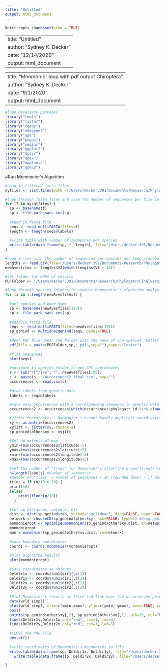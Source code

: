 ```yaml
---
title: "Untitled"
output: html_document
---
```


```r
knitr::opts_chunk$set(echo = TRUE)
```

---
title: "Untitled"
author: "Sydney K. Decker"
date: "12/14/2020"
output: html_document
---

---
title: "Monmonier loop with pdf output Chiroptera"
author: "Sydney K. Decker"
date: "9/1/2020"
output: html_document
---


```r
#load necessary packages
library("tools")
library("raster")
library("rgeos")
library("adegenet")
library("ape")
library("pegas")
library("seqinr")
library("ggplot2")
library("dplyr")
library("apex")
library("maptools")
library("ggmap")
```


#Run Monmonier's Algorithm
```r
#read in filtered fasta files
myfiles <- list.files(path ="/Users/decker.391/Documents/Research/Phylogatr/FinalVersions/Data/Aves/", pattern = "_final.fasta", full.names=TRUE, recursive = TRUE)

#loop through fasta files and save the number of sequences per file in csv
for (f in myratfiles) {
  sp <- basename(f)
  sp <- file_path_sans_ext(sp)
  
  #read in fasta file
  seqs <- read.multiFASTA(files=f)
  length <- length(seqs@labels)
  
  #write table with number of sequences per species
  write.table(data.frame(sp, f, length), file="/Users/decker.391/Documents/Research/Phylogatr/FinalVersions/Data/Aveslengths.csv", quote=FALSE, row.names=FALSE, col.names=FALSE, append=TRUE, sep=",", na="0")
}

#read in csv with the number of sequences per species and keep proceed with species with >14 sequences
lengths <- read.csv(file="/Users/decker.391/Documents/Research/Phylogatr/FinalVersions/Data/Aveslengths.csv", header=FALSE)
newAvesfiles <- lengths$V2[which(lengths$V3 > 14)]
```

```r
#set folder for PDFs of results
PDFFolder <- "/Users/decker.391/Documents/Research/Phylogatr/FinalVersions/Data/Aves/PDFs/"

#loop through species folders to conduct Monmonmier's algorithm analysis
for (i in 1:length(newAvesfiles)) {
  
  #get species and gene name
  sp <- basename(newAvesfiles[195])
  sp <- file_path_sans_ext(sp)
  
  #read in fasta file
  seqs <- read.multiFASTA(files=newAvesfiles[195])
  sp_genind <- multidna2genind(seqs, genes=TRUE)
  
  #Open PDF file under the folder with the name of the species. Letter means 8.5"x11" size
  pdf(file = paste(PDFFolder,sp,".pdf",sep=""),paper="letter")
  
  #Plot Sequences
  plot(seqs)
 
  #navigate to species folder to get GPS coordinates
  s <- sub("/[^/]+$", "", newAvesfiles[195])
  c <- paste(s, "/occurrences2_final.csv", sep="")
  occurrences <- read.csv(c)
  
  #grab labels from genetic data
  labels <- seqs@labels
  
  #save only occurrences with a corresponding sequence in genetic data
  occurrences2 <- occurrences[which(occurrences$phylogatr_id %in% c(noquote(labels))),c(4:5)]

  #jitter coordinates - Monmonier's cannot handle duplicate coordinates
  xy <- as.matrix(occurrences2)
  xyjitt <- jitter(xy, factor=2)
  sp_genind$other$xy <- xyjitt
  
  #Set up extents of map
  ymin=(min(occurrences2$latitude)-5)
  ymax=(max(occurrences2$latitude)+5)
  xmin=(min(occurrences2$longitude)-5)
  xmax=(max(occurrences2$longitude)+5)
  
  #set the number of 'tries' for Monmonier's algorithm proportionate to number of sequences per species
  n=length(labels) #number of sequences
  #number of 'tries' = number of sequences / 10 (rounded down) - if more than 100 sequences, use max 10
  tries = if (n/10 > 10) {
  print(10)
  }else{
      print(floor(n/10))
    }
  
  #set up distances, network, etc
  dist <- dist(sp_genind$tab, method="euclidean", diag=FALSE, upper=FALSE) #Euclidean distance
  network <- chooseCN(sp_genind$other$xy, ask=FALSE, type=1) #Geographic connection network; type 1 = Delaunay triangulation
  monmonieropt <- optimize.monmonier(sp_genind$other$xy,dist, cn=network, ntry=tries, bd.length=NULL, return.best=TRUE, threshold=NULL, scanthres=FALSE) #run optimized Monmonier's algorithm with number of tries as set above
  monmonieropt
  mon = monmonier(sp_genind$other$xy,dist, cn=network)
  
  #save boundary coordinates
  coords <- coords.monmonier(monmonieropt)
 
  #plot algorithm results
  plot(monmonieropt)
  
  #save coordinates as objects
  Deldir1x <- coords$run1$dir1[,c(1)]
  Deldir1y <- coords$run1$dir1[,c(2)]
  Deldir2x <- coords$run1$dir2[,c(1)]
  Deldir2y <- coords$run1$dir2[,c(2)]
  
  #Plot Monmonier's results as thick red line over top occurrences points
  data(wrld_simpl)
  plot(wrld_simpl, xlim=c(xmin,xmax), ylim=c(ymin, ymax), axes=TRUE, col="light gray")
  box()
  points(sp_genind$other$xy[,2], sp_genind$other$xy[,1], pch=20, col="blue", lwd=3)
  lines(Deldir1y,Deldir1x,col="red", cex=1, lwd=3)
  lines(Deldir2y,Deldir2x,col="red", cex=1, lwd=3)
  
  #CLOSE the PDF File
  dev.off()
  
  #write coordinates of Monmonier's boundaries to file
  write.table(data.frame(sp, Deldir1x, Deldir1y), file="/Users/decker.391/Documents/Research/Phylogatr/FinalVersions/Data/Avesbreaks.csv", quote=FALSE, row.names=FALSE, col.names=FALSE, append=TRUE, sep=",", na="0")
    write.table(data.frame(sp, Deldir2x, Deldir2y), file="/Users/decker.391/Documents/Research/Phylogatr/FinalVersions/Data/Avesbreaks2.csv", quote=FALSE, row.names=FALSE, col.names=FALSE, append=TRUE, sep=",", na="0")

}
```
